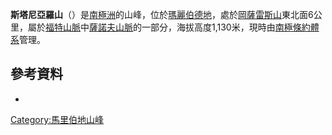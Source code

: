 {{coord|77|10|S|144|20|W|display=title}}

'''斯塔尼亞羅山'''（{{lang-en|Mount Stagnaro}}）是[[南極洲|南極洲]]的山峰，位於[[瑪麗伯德地|瑪麗伯德地]]，處於[[岡薩雷斯山|岡薩雷斯山]]東北面6公里，屬於[[福特山脈|福特山脈]]中[[薩諾夫山脈|薩諾夫山脈]]的一部分，海拔高度1,130米，現時由[[南極條約體系|南極條約體系]]管理。

==參考資料==
*{{usgs-gazetteer}}

{{DEFAULTSORT:Mount Stagnaro}}
[[Category:馬里伯地山峰|Category:馬里伯地山峰]]


{{MarieByrdLand-geo-stub}}